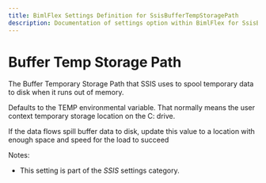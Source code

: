 ```yaml
---
title: BimlFlex Settings Definition for SsisBufferTempStoragePath
description: Documentation of settings option within BimlFlex for SsisBufferTempStoragePath
---
```

<head>
  <meta name="varigenceProduct" content="BimlFlex"></meta>
  <meta name="varigenceArticleType" content="Reference"></meta>
</head>

# Buffer Temp Storage Path

The Buffer Temporary Storage Path that SSIS uses to spool temporary data to disk when it runs out of memory.

Defaults to the TEMP environmental variable. That normally means the user context temporary storage location on the C: drive.

If the data flows spill buffer data to disk, update this value to a location with enough space and speed for the load to succeed

Notes:

* This setting is part of the *SSIS* settings category.

